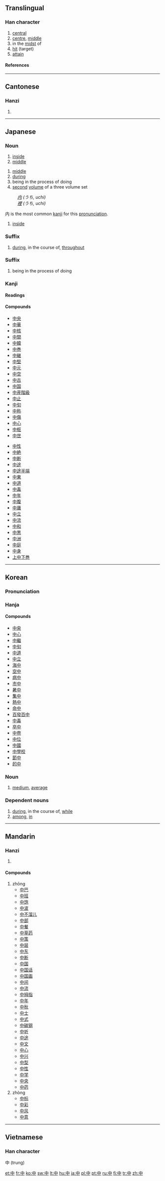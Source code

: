 ==Translingual==
{{Han stroke|[[Image:中-order.gif]]}}
===Han character===
{{Han char|rn=2|rad=丨|as=03|sn=4|four=5000<sub>6</sub>|canj=中 (L)}}
# [[central]]
# [[centre]], [[middle]]
# in the [[midst]] of
# [[hit]] (target)
# [[attain]]
====References====
{{Han ref|kx=0079.030|dkj=00073|dj=0158.060|hdz=10028.100|uh=4E2D|ud=20013|bh=A4A4|bd=42148}}

----

==Cantonese==
===Hanzi===
{{yue-hanzi|jyut=|y=jung1, jung3}}
# {{defn|Cantonese}}

----

==Japanese==

===Noun===
{{ja-noun|k|hira=なか|rom=naka}}
# [[inside]]
# [[middle]]

{{ja-noun|k|hira=ちゅう|rom=chū}}
# [[middle]]
# [[during]]
# being in the process of doing
# [[second]] [[volume]] of a three volume set

{{ja-noun|k|hira=うち|rom=uchi}}
:''[[内]] (うち, uchi)''
:''[[裡]] (うち, uchi)''

内 is the most common [[kanji]] for this [[pronunciation]].
# [[inside]]

===Suffix===
{{ja-pos|k|suffix|hira=じゅう|rom=jū|hidx=しゅう'}}
# [[during]], in the course of, [[throughout]]

===Suffix===
{{ja-pos|k|suffix|hira=ちゅう|rom=chū}}
# being in the process of doing

===Kanji===
{{ja-kanji|grade=1|rs=丨03}}
====Readings====
{{ja-readings|on=[[ちゅう]] ([[chū]])|kun=[[なか]] ([[naka]]), [[うち]] ([[uchi]]), [[あたる]] ([[中たる]], [[ataru]])}}
====Compounds====
{{top2}}
*[[中央]]
*[[中華]]
*[[中核]]
*[[中間]]
*[[中韓]]
*[[中巻]]
*[[中継]]
*[[中堅]]
*[[中元]]
*[[中空]]
*[[中古]]
*[[中国]]
*[[中産階級]]
*[[中止]]
*[[中旬]]
*[[中称]]
*[[中傷]]
*[[中心]]
*[[中枢]]
*[[中世]]
{{mid2}}
*[[中性]]
*[[中絶]]
*[[中断]]
*[[中途]]
*[[中途半端]]
*[[中東]]
*[[中道]]
*[[中毒]]
*[[中年]]
*[[中腹]]
*[[中庸]]
*[[中立]]
*[[中流]]
*[[中和]]
*[[中黒]]
*[[中洲]]
*[[中庭]]
*[[中身]]
*[[上中下巻]]
{{bottom}}

----

==Korean==
===Pronunciation===
{{ko-pron|phon=중|ipa=ʨuŋ|rr=jung|rrt=jung|mr=chung|yr=cwung}}
===Hanja===
{{ko-hanja|hangeul=중|rv=jung|mr=chung|y=cwung|eumhun=가운데|ehrv=gaundae|ehmr=kaundae|ehy=kawuntay}}
====Compounds====
*[[中央]]
*[[中心]]
*[[中繼]]
*[[中旬]]
*[[中道]]
*[[中立]]
*[[海中]]
*[[空中]]
*[[病中]]
*[[市中]]
*[[暑中]]
*[[集中]]
*[[熱中]]
*[[命中]]
*[[百發百中]]
*[[中毒]]
*[[卒中]]
*[[中卷]]
*[[中位]]
*[[中國]]
*[[中學校]]
*[[節中]]
*[[的中]]
===Noun===
{{ko-noun|hangeul=중|rv=jung|mr=chung|y=cwung}}
#[[medium]], [[average]]

===Dependent nouns===
{{ko-pos|Dependent nouns|hangeul=중|rv=jung|mr=chung|y=cwung}}
#[[during]], in the course of, [[while]]
#[[among]], [[in]]
----

==Mandarin==
===Hanzi===
{{cmn-hanzi|pin=[[zhōng]] ([[zhong1]]), [[zhòng]] ([[zhong4]])|wg=chung<sup>1</sup>, chung<sup>4</sup>}}
# {{defn|Mandarin}}

====Compounds====
#zhōng
#*[[中巴]]
#*[[中班]]
#*[[中饱]]
#*[[中波]]
#*[[中不溜儿]]
#*[[中部]]
#*[[中餐]]
#*[[中草药]]
#*[[中策]]
#*[[中层]]
#*[[中东]]
#*[[中断]]
#*[[中国]]
#*[[中国话]]
#*[[中国画]]
#*[[中间]]
#*[[中流]]
#*[[中拇指]]
#*[[中年]]
#*[[中秋]]
#*[[中士]]
#*[[中式]]
#*[[中碳钢]]
#*[[中听]]
#*[[中途]]
#*[[中文]]
#*[[中心]]
#*[[中兴]]
#*[[中型]]
#*[[中性]]
#*[[中学]]
#*[[中央]]
#*[[中药]]
#zhòng
#*[[中标]]
#*[[中彩]]
#*[[中风]]
#*[[中意]]

----

==Vietnamese==
===Han character===
中 (trung)

[[et:中]]
[[fr:中]]
[[ko:中]]
[[sw:中]]
[[lt:中]]
[[hu:中]]
[[ja:中]]
[[pl:中]]
[[pt:中]]
[[ru:中]]
[[fi:中]]
[[tr:中]]
[[zh:中]]
